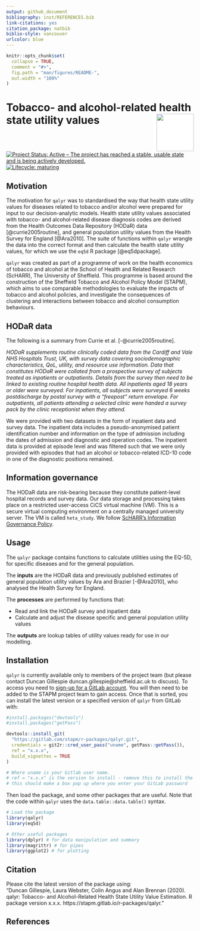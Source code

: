 ```yaml
---
output: github_document
bibliography: inst/REFERENCES.bib
link-citations: yes
citation_package: natbib
biblio-style: vancouver
urlcolor: blue
---
```


<!-- README.md is generated from README.Rmd. Please edit that file -->

```r
knitr::opts_chunk$set(
  collapse = TRUE,
  comment = "#>",
  fig.path = "man/figures/README-",
  out.width = "100%"
)
```
# Tobacco- and alcohol-related health state utility values <img src="logo.png" align="right" style="padding-left:10px;background-color:white;" width="100" height="100" />

<!-- badges: start -->
[![Project Status: Active – The project has reached a stable, usable state and is being actively developed.](https://www.repostatus.org/badges/latest/active.svg)](https://www.repostatus.org/#active)
[![Lifecycle: maturing](https://img.shields.io/badge/lifecycle-maturing-blue.svg)](https://www.tidyverse.org/lifecycle/#maturing)
<!-- badges: end -->

## Motivation
The motivation for `qalyr` was to standardised the way that health state utility values for diseases related to tobacco and/or alcohol were prepared for input to our decision-analytic models. Health state utility values associated with tobacco- and alcohol-related disease diagnosis codes are derived from the Health Outcomes Data Repository (HODaR) data [@currie2005routine], and general population utility values from the Health Survey for England [@Ara2010]. The suite of functions within `qalyr` wrangle the data into the correct format and then calculate the health state utility values, for which we use the `eq5d` R package [@eq5dpackage].         

`qalyr` was created as part of a programme of work on the health economics of tobacco and alcohol at the School of Health and Related Research (ScHARR), The University of Sheffield. This programme is based around the construction of the Sheffield Tobacco and Alcohol Policy Model (STAPM), which aims to use comparable methodologies to evaluate the impacts of tobacco and alcohol policies, and investigate the consequences of clustering and interactions between tobacco and alcohol consumption behaviours.   

## HODaR data
The following is a summary from Currie et al. [-@currie2005routine].  

*HODaR supplements routine clinically coded data from the Cardiff and Vale NHS Hospitals Trust, UK, with survey data covering sociodemographic characteristics, QoL, utility, and resource use information. Data that constitutes HODaR were collated from a prospective survey of subjects treated as inpatients or outpatients. Details from the survey then need to be linked to existing routine hospital health data. All inpatients aged 18 years or older were surveyed. For inpatients, all subjects were surveyed 6 weeks postdischarge by postal survey with a “freepost” return envelope. For outpatients, all patients attending a selected clinic were handed a survey pack by the clinic receptionist when they attend.*  

We were provided with two datasets in the form of inpatient data and survey data. The inpatient data includes a pseudo-anonymised patient identification number and information on the type of admission including the dates of admission and diagnostic and operation codes. The inpatient data is provided at episode level and was filtered such that we were only provided with episodes that had an alcohol or tobacco-related ICD-10 code in one of the diagnostic positions remained.  

## Information governance
The HODaR data are risk-bearing because they constitute patient-level hospital records and survey data. Our data storage and processing takes place on a restricted user-access CiCS virtual machine (VM). This is a secure virtual computing environment on a centrally managed university server. The VM is called `heta_study`. We follow [ScHARR's Information Governance Policy](https://www.sheffield.ac.uk/scharr/research/igov/policy00).   

## Usage
The `qalyr` package contains functions to calculate utilities using the EQ-5D, for specific diseases and for the general population.  

The **inputs** are the HODaR data and previously published estimates of general population utility values by Ara and Brazier [-@Ara2010], who analysed the Health Survey for England.    

The **processes** are performed by functions that:    

- Read and link the HODaR survey and inpatient data  
- Calculate and adjust the disease specific and general population utility values    

The **outputs** are lookup tables of utility values ready for use in our modelling.   

## Installation
`qalyr` is currently available only to members of the project team (but please contact Duncan Gillespie duncan.gillespie@sheffield.ac.uk to discuss). To access you need to [sign-up for a GitLab account](https://gitlab.com/). You will then need to be added to the STAPM project team to gain access. Once that is sorted, you can install the latest version or a specified version of `qalyr` from GitLab with:     

```r
#install.packages("devtools")
#install.packages("getPass")

devtools::install_git(
  "https://gitlab.com/stapm/r-packages/qalyr.git", 
  credentials = git2r::cred_user_pass("uname", getPass::getPass()),
  ref = "x.x.x",
  build_vignettes = TRUE
)

# Where uname is your Gitlab user name.
# ref = "x.x.x" is the version to install - remove this to install the latest version
# this should make a box pop up where you enter your GitLab password
```

Then load the package, and some other packages that are useful. Note that the code within `qalyr` uses the `data.table::data.table()` syntax.  

```r
# Load the package
library(qalyr)
library(eq5d)

# Other useful packages
library(dplyr) # for data manipulation and summary
library(magrittr) # for pipes
library(ggplot2) # for plotting
```

## Citation
Please cite the latest version of the package using:  
"Duncan Gillespie, Laura Webster, Colin Angus and Alan Brennan (2020). qalyr: Tobacco- and Alcohol-Related Health State Utility Value Estimation. R package version x.x.x. https://stapm.gitlab.io/r-packages/qalyr."    

## References

